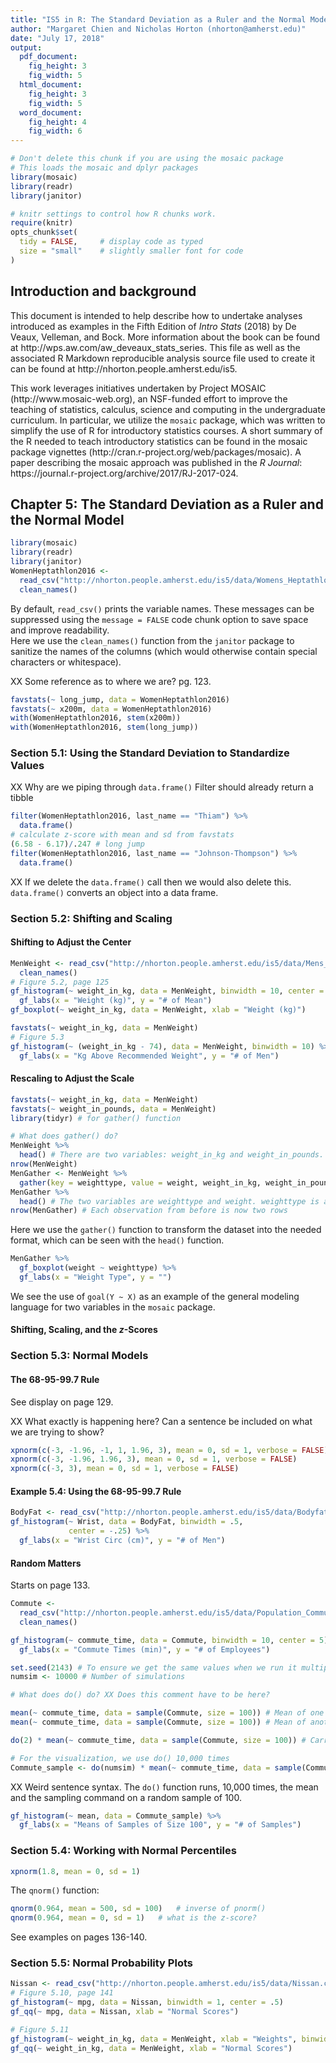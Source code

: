 ```yaml
---
title: "IS5 in R: The Standard Deviation as a Ruler and the Normal Model (Chapter 5)"
author: "Margaret Chien and Nicholas Horton (nhorton@amherst.edu)"
date: "July 17, 2018"
output: 
  pdf_document:
    fig_height: 3
    fig_width: 5
  html_document:
    fig_height: 3
    fig_width: 5
  word_document:
    fig_height: 4
    fig_width: 6
---
```



```r
# Don't delete this chunk if you are using the mosaic package
# This loads the mosaic and dplyr packages
library(mosaic)
library(readr)
library(janitor)
```

```r
# knitr settings to control how R chunks work.
require(knitr)
opts_chunk$set(
  tidy = FALSE,     # display code as typed
  size = "small"    # slightly smaller font for code
)
```

## Introduction and background 

This document is intended to help describe how to undertake analyses introduced 
as examples in the Fifth Edition of *Intro Stats* (2018) by De Veaux, Velleman, and Bock.
More information about the book can be found at http://wps.aw.com/aw_deveaux_stats_series.  This
file as well as the associated R Markdown reproducible analysis source file used to create it can be found at http://nhorton.people.amherst.edu/is5.

This work leverages initiatives undertaken by Project MOSAIC (http://www.mosaic-web.org), an NSF-funded effort to improve the teaching of statistics, calculus, science and computing in the undergraduate curriculum. In particular, we utilize the `mosaic` package, which was written to simplify the use of R for introductory statistics courses. A short summary of the R needed to teach introductory statistics can be found in the mosaic package vignettes (http://cran.r-project.org/web/packages/mosaic).  A paper describing the mosaic approach was published in the *R Journal*: https://journal.r-project.org/archive/2017/RJ-2017-024.

## Chapter 5: The Standard Deviation as a Ruler and the Normal Model

```r
library(mosaic)
library(readr)
library(janitor)
WomenHeptathlon2016 <- 
  read_csv("http://nhorton.people.amherst.edu/is5/data/Womens_Heptathlon_2016.csv") %>%
  clean_names()
```

By default, `read_csv()` prints the variable names. These messages can be suppressed using the `message = FALSE` code chunk option to save space and improve readability.   
Here we use the `clean_names()` function from the `janitor` package to sanitize the names of the columns (which would otherwise contain special characters or whitespace).   


XX Some reference as to where we are? pg. 123.
```r
favstats(~ long_jump, data = WomenHeptathlon2016)
favstats(~ x200m, data = WomenHeptathlon2016)
with(WomenHeptathlon2016, stem(x200m))
with(WomenHeptathlon2016, stem(long_jump))
```

### Section 5.1: Using the Standard Deviation to Standardize Values


XX Why are we piping through `data.frame()` Filter should already return a tibble
```r
filter(WomenHeptathlon2016, last_name == "Thiam") %>%
  data.frame()
# calculate z-score with mean and sd from favstats
(6.58 - 6.17)/.247 # long jump
filter(WomenHeptathlon2016, last_name == "Johnson-Thompson") %>%
  data.frame()
```
XX If we delete the `data.frame()` call then we would also delete this.
`data.frame()` converts an object into a data frame.  

### Section 5.2: Shifting and Scaling

#### Shifting to Adjust the Center

```r
MenWeight <- read_csv("http://nhorton.people.amherst.edu/is5/data/Mens_Weights.csv") %>%
  clean_names()
# Figure 5.2, page 125
gf_histogram(~ weight_in_kg, data = MenWeight, binwidth = 10, center = 5) %>%
  gf_labs(x = "Weight (kg)", y = "# of Mean")
gf_boxplot(~ weight_in_kg, data = MenWeight, xlab = "Weight (kg)") 
```

```r
favstats(~ weight_in_kg, data = MenWeight)
# Figure 5.3
gf_histogram(~ (weight_in_kg - 74), data = MenWeight, binwidth = 10) %>%
  gf_labs(x = "Kg Above Recommended Weight", y = "# of Men")
```

#### Rescaling to Adjust the Scale

```r
favstats(~ weight_in_kg, data = MenWeight)
favstats(~ weight_in_pounds, data = MenWeight)
library(tidyr) # for gather() function

# What does gather() do?
MenWeight %>%
  head() # There are two variables: weight_in_kg and weight_in_pounds. Each observation has a value for each.
nrow(MenWeight)
MenGather <- MenWeight %>%
  gather(key = weighttype, value = weight, weight_in_kg, weight_in_pounds) 
MenGather %>%
  head() # The two variables are weighttype and weight. weighttype is a categorical variable that is either in kg or pounds
nrow(MenGather) # Each observation from before is now two rows
```

Here we use the `gather()` function to transform the dataset into the needed format, which can be seen with the `head()` function.  

```r
MenGather %>%
  gf_boxplot(weight ~ weighttype) %>%
  gf_labs(x = "Weight Type", y = "")
```

We see the use of `goal(Y ~ X)` as an example of the general modeling language for two variables in the `mosaic` package.


#### Shifting, Scaling, and the *z*-Scores

### Section 5.3: Normal Models 

#### The 68-95-99.7 Rule

See display on page 129.  

XX What exactly is happening here? Can a sentence be included on what we are trying to show?

```r
xpnorm(c(-3, -1.96, -1, 1, 1.96, 3), mean = 0, sd = 1, verbose = FALSE)
xpnorm(c(-3, -1.96, 1.96, 3), mean = 0, sd = 1, verbose = FALSE)
xpnorm(c(-3, 3), mean = 0, sd = 1, verbose = FALSE)
```

#### Example 5.4: Using the 68-95-99.7 Rule

```r
BodyFat <- read_csv("http://nhorton.people.amherst.edu/is5/data/Bodyfat.csv")
gf_histogram(~ Wrist, data = BodyFat, binwidth = .5,
             center = -.25) %>%
  gf_labs(x = "Wrist Circ (cm)", y = "# of Men")
```

#### Random Matters

Starts on page 133.

```r
Commute <- 
  read_csv("http://nhorton.people.amherst.edu/is5/data/Population_Commute_Times.csv") %>%
  clean_names()

gf_histogram(~ commute_time, data = Commute, binwidth = 10, center = 5) %>%
  gf_labs(x = "Commute Times (min)", y = "# of Employees")

set.seed(2143) # To ensure we get the same values when we run it multiple times
numsim <- 10000 # Number of simulations

# What does do() do? XX Does this comment have to be here?

mean(~ commute_time, data = sample(Commute, size = 100)) # Mean of one random sample
mean(~ commute_time, data = sample(Commute, size = 100)) # Mean of another random sample

do(2) * mean(~ commute_time, data = sample(Commute, size = 100)) # Carries out mean() twice

# For the visualization, we use do() 10,000 times
Commute_sample <- do(numsim) * mean(~ commute_time, data = sample(Commute, size = 100)) 
```
XX Weird sentence syntax. 
The `do()` function runs, 10,000 times, the mean and the sampling command on a random sample of 100. 

```r
gf_histogram(~ mean, data = Commute_sample) %>%
  gf_labs(x = "Means of Samples of Size 100", y = "# of Samples")
```

### Section 5.4: Working with Normal Percentiles

```r
xpnorm(1.8, mean = 0, sd = 1)
```

The `qnorm()` function:  

```r
qnorm(0.964, mean = 500, sd = 100)   # inverse of pnorm()
qnorm(0.964, mean = 0, sd = 1)   # what is the z-score?
```

See examples on pages 136-140.

### Section 5.5: Normal Probability Plots

```r
Nissan <- read_csv("http://nhorton.people.amherst.edu/is5/data/Nissan.csv")
# Figure 5.10, page 141
gf_histogram(~ mpg, data = Nissan, binwidth = 1, center = .5)
gf_qq(~ mpg, data = Nissan, xlab = "Normal Scores")
```

```r
# Figure 5.11
gf_histogram(~ weight_in_kg, data = MenWeight, xlab = "Weights", binwidth = 10, center = 5)
gf_qq(~ weight_in_kg, data = MenWeight, xlab = "Normal Scores")
```
